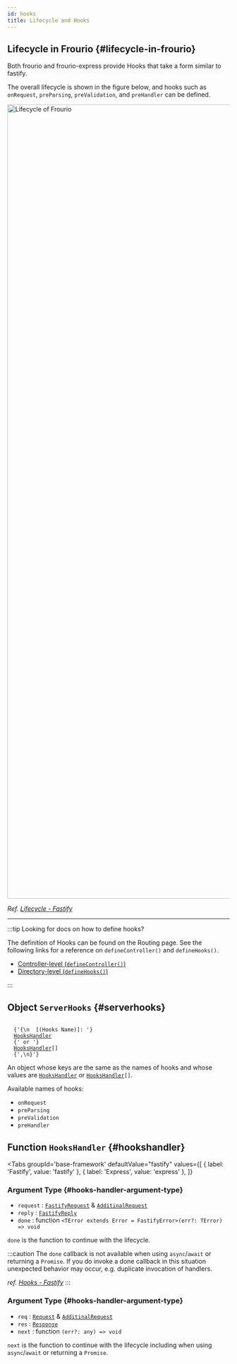 ```yaml
---
id: hooks
title: Lifecycle and Hooks
---
```



## Lifecycle in Frourio {#lifecycle-in-frourio}

Both frourio and frourio-express provide Hooks that take a form similar to fastify.

The overall lifecycle is shown in the figure below, and hooks such as `onRequest`, `preParsing`, `preValidation`, and `preHandler` can be defined.

<div style={{ textAlign: 'center' }}>
  <img src="/img/docs/lifecycle.svg" alt='Lifecycle of Frourio' width='840px' height='1800px' style={{ maxWidth: '100%', maxHeight: '800px' }} />

_Ref. [Lifecycle - Fastify](https://www.fastify.io/docs/latest/Reference/Lifecycle/)_

</div>

---

:::tip Looking for docs on how to define hooks?

The definition of Hooks can be found on the Routing page. See the following links for a reference on `defineController()` and `defineHooks()`.

- [Controller-level (`defineController()`)](/docs/reference/routing#controller-level)
- [Directory-level (`defineHooks()`)](/docs/reference/routing#directory-level-hooks)

:::

## Object `ServerHooks` {#serverhooks}

<code>
  {'{\n  [(Hooks Name)]: '}
  <a href="#hookshandler">HooksHandler</a>
  {' or '}
  <a href="#hookshandler">HooksHandler</a>[]
  {',\n}'}
</code>

An object whose keys are the same as the names of hooks and whose values are [`HooksHandler`](#hookshandler) or <code><a href="#hookshandler">HooksHandler</a>[]</code>.

Available names of hooks:

- `onRequest`
- `preParsing`
- `preValidation`
- `preHandler`

## Function `HooksHandler` {#hookshandler}

<Tabs
  groupId='base-framework'
  defaultValue="fastify"
  values={[
    { label: 'Fastify', value: 'fastify' },
    { label: 'Express', value: 'express' },
  ]}
>
<TabItem value="fastify">

### Argument Type {#hooks-handler-argument-type}

- `request` : [`FastifyRequest`](https://www.fastify.io/docs/latest/Reference/TypeScript/#request) & [`AdditinalRequest`](/docs/reference/additionalRequest)
- `reply` : [`FastifyReply`](https://www.fastify.io/docs/latest/Reference/TypeScript/#reply)
- `done` : function `<TError extends Error = FastifyError>(err?: TError) => void`

`done` is the function to continue with the lifecycle.

:::caution
The `done` callback is not available when using `async`/`await` or returning a `Promise`. If you do invoke a done callback in this situation unexpected behavior may occur, e.g. duplicate invocation of handlers.

_ref. [Hooks - Fastify](https://www.fastify.io/docs/latest/Reference/Hooks/)_
:::

</TabItem>
<TabItem value="express">

### Argument Type {#hooks-handler-argument-type}

- `req` : [`Request`](https://expressjs.com/ja/api.html#req) & [`AdditinalRequest`](/docs/reference/additionalRequest)
- `res` : [`Response`](http://expressjs.com/ja/api.html#res)
- `next` : function `(err?: any) => void`

`next` is the function to continue with the lifecycle including when using `async`/`await` or returning a `Promise`.

</TabItem>
</Tabs>
